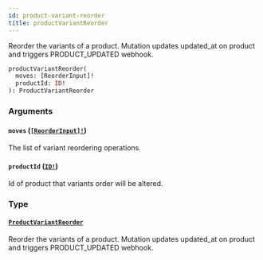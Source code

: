 ```yaml
---
id: product-variant-reorder
title: productVariantReorder
---
```


Reorder the variants of a product. Mutation updates updated_at on product and triggers PRODUCT_UPDATED webhook.

```graphql
productVariantReorder(
  moves: [ReorderInput]!
  productId: ID!
): ProductVariantReorder

```

### Arguments

#### `moves` ([`[ReorderInput]!`](/api-reference/inputs/reorder-input.mdx))

The list of variant reordering operations.

#### `productId` ([`ID!`](/api-reference/scalars/id.mdx))

Id of product that variants order will be altered.

### Type

#### [`ProductVariantReorder`](/api-reference/objects/product-variant-reorder.mdx)

Reorder the variants of a product. Mutation updates updated_at on product and triggers PRODUCT_UPDATED webhook.
